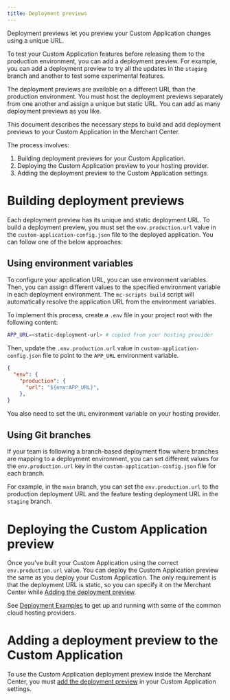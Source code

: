 ```yaml
---
title: Deployment previews
---
```


<Subtitle>

Deployment previews let you preview your Custom Application changes using a unique URL.

</Subtitle>

To test your Custom Application features before releasing them to the production environment, you can add a deployment preview. For example, you can add a deployment preview to try all the updates in the `staging` branch and another to test some experimental features.

The deployment previews are available on a different URL than the production environment. You must host the deployment previews separately from one another and assign a unique but static URL. You can add as many deployment previews as you like.

This document describes the necessary steps to build and add deployment previews to your Custom Application in the Merchant Center.

The process involves:

1. Building deployment previews for your Custom Application.
2. Deploying the Custom Application preview to your hosting provider.
3. Adding the deployment preview to the Custom Application settings.

# Building deployment previews

Each deployment preview has its unique and static deployment URL. To build a deployment preview, you must set the `env.production.url` value in the `custom-application-config.json` file to the deployed application. You can follow one of the below approaches:

## Using environment variables

To configure your application URL, you can use environment variables. Then, you can assign different values to the specified environment variable in each deployment environment. The `mc-scripts build` script will automatically resolve the application URL from the environment variables.

To implement this process, create a `.env` file in your project root with the following content:

```bash
APP_URL=<static-deployment-url> # copied from your hosting provider
```

Then, update the `.env.production.url` value in `custom-application-config.json` file to point to the `APP_URL` environment variable.

```json
{
  "env": {
    "production": {
      "url": "${env:APP_URL}",
    },
}
```

<Info>

You also need to set the `URL` environment variable on your hosting provider.

</Info>

## Using Git branches

If your team is following a branch-based deployment flow where branches are mapping to a deployment environment, you can set different values for the `env.production.url` key in the `custom-application-config.json` file for each branch.

For example, in the `main` branch, you can set the `env.production.url`  to the production deployment URL and the feature testing deployment URL in the `staging` branch.

# Deploying the Custom Application preview

Once you've built your Custom Application using the correct `env.production.url` value. You can deploy the Custom Application preview the same as you deploy your Custom Application.
The only requirement is that the deployment URL is static, so you can specify it on the Merchant Center while [Adding the deployment preview](https://docs.commercetools.com/merchant-center/managing-custom-applications#adding-deployment-previews).

See [Deployment Examples](./deployment-examples) to get up and running with some of the common cloud hosting providers.

# Adding a deployment preview to the Custom Application

To use the Custom Application deployment preview inside the Merchant Center, you must [add the deployment preview](https://docs.commercetools.com/merchant-center/managing-custom-applications#adding-deployment-previews) in your Custom Application settings.
